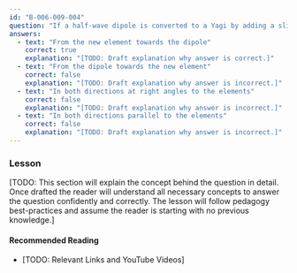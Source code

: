```yaml
---
id: "B-006-009-004"
question: "If a half-wave dipole is converted to a Yagi by adding a slightly longer element, in what direction(s) does the radiation strength increase?"
answers:
  - text: "From the new element towards the dipole"
    correct: true
    explanation: "[TODO: Draft explanation why answer is correct.]"
  - text: "From the dipole towards the new element"
    correct: false
    explanation: "[TODO: Draft explanation why answer is incorrect.]"
  - text: "In both directions at right angles to the elements"
    correct: false
    explanation: "[TODO: Draft explanation why answer is incorrect.]"
  - text: "In both directions parallel to the elements"
    correct: false
    explanation: "[TODO: Draft explanation why answer is incorrect.]"
---
```


### Lesson

[TODO: This section will explain the concept behind the question in detail. Once drafted the reader will understand all necessary concepts to answer the question confidently and correctly. The lesson will follow pedagogy best-practices and assume the reader is starting with no previous knowledge.]

#### Recommended Reading

- [TODO: Relevant Links and YouTube Videos]
